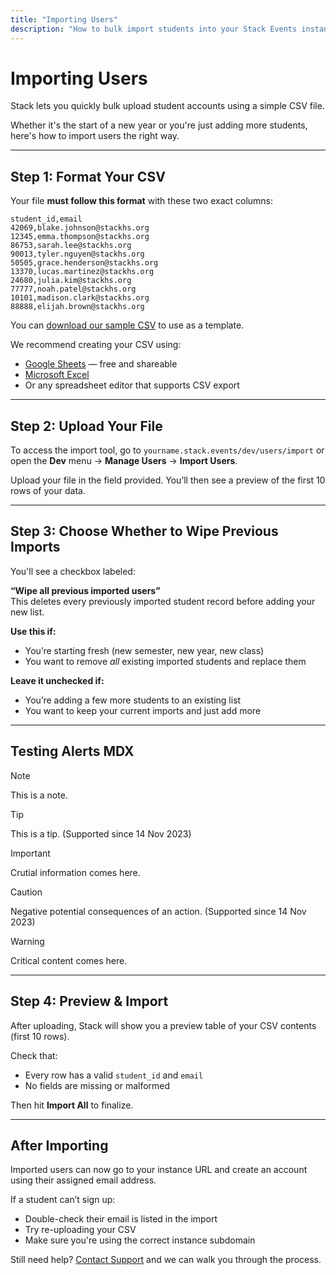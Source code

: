 ---
title: "Importing Users"
description: "How to bulk import students into your Stack Events instance with a CSV file."
---

# Importing Users

Stack lets you quickly bulk upload student accounts using a simple CSV file.

Whether it's the start of a new year or you're just adding more students, here's how to import users the right way.

---

## Step 1: Format Your CSV

Your file **must follow this format** with these two exact columns:

```csv
student_id,email
42069,blake.johnson@stackhs.org
12345,emma.thompson@stackhs.org
86753,sarah.lee@stackhs.org
90013,tyler.nguyen@stackhs.org
50505,grace.henderson@stackhs.org
13370,lucas.martinez@stackhs.org
24680,julia.kim@stackhs.org
77777,noah.patel@stackhs.org
10101,madison.clark@stackhs.org
88888,elijah.brown@stackhs.org
```

You can [download our sample CSV](https://demo.stack.events/assets/data/sample_data.csv) to use as a template.

We recommend creating your CSV using:

- [Google Sheets](https://sheets.google.com) — free and shareable
- [Microsoft Excel](https://www.microsoft.com/en-us/microsoft-365/excel)
- Or any spreadsheet editor that supports CSV export

---

## Step 2: Upload Your File
To access the import tool, go to `yourname.stack.events/dev/users/import` or open the **Dev** menu → **Manage Users** → **Import Users**.

Upload your file in the field provided. You’ll then see a preview of the first 10 rows of your data.

---

## Step 3: Choose Whether to Wipe Previous Imports

You'll see a checkbox labeled:

**“Wipe all previous imported users”**  
This deletes every previously imported student record before adding your new list.

**Use this if:**

- You’re starting fresh (new semester, new year, new class)
- You want to remove *all* existing imported students and replace them

**Leave it unchecked if:**

- You’re adding a few more students to an existing list
- You want to keep your current imports and just add more

---
## Testing Alerts MDX
> [!NOTE]
> This is a note.

> [!TIP]
> This is a tip. (Supported since 14 Nov 2023)

> [!IMPORTANT]
> Crutial information comes here.

> [!CAUTION]
> Negative potential consequences of an action. (Supported since 14 Nov 2023)

> [!WARNING]
> Critical content comes here.

---

## Step 4: Preview & Import

After uploading, Stack will show you a preview table of your CSV contents (first 10 rows).

Check that:

- Every row has a valid `student_id` and `email`
- No fields are missing or malformed

Then hit **Import All** to finalize.

---

## After Importing

Imported users can now go to your instance URL and create an account using their assigned email address.

If a student can’t sign up:

- Double-check their email is listed in the import
- Try re-uploading your CSV
- Make sure you're using the correct instance subdomain

Still need help? [Contact Support](https://stack.events/support) and we can walk you through the process.